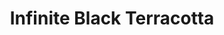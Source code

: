 ---
title: "Infinite Black Terracotta"
images:
  color: "MUfCHtba5zu7f1phgMttD2BEdGuJUmqb6KIMgNCvRw9W3Vck"
  item: "MUfCHtba5zu7rrT3VJ2mGAHpBQ0lJYuESzOdLWTDyia51get"
type: "magic/infinite"
crate: "terracotta"
unmodifiable: true
winChance: 6
---